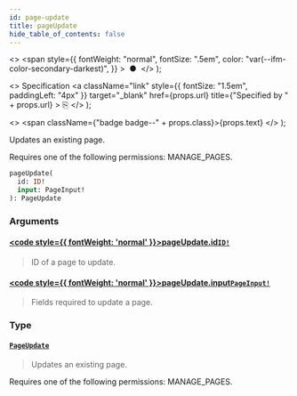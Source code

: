 ```yaml
---
id: page-update
title: pageUpdate
hide_table_of_contents: false
---
```


  <>
    <span
      style={{
        fontWeight: "normal",
        fontSize: ".5em",
        color: "var(--ifm-color-secondary-darkest)",
      }}
    >
      &nbsp;●&nbsp;
    </span>
  </>
);

  <>
    Specification
    <a
      className="link"
      style={{ fontSize: "1.5em", paddingLeft: "4px" }}
      target="\_blank"
      href={props.url}
      title={"Specified by " + props.url}
    >
      ⎘
    </a>
  </>
);

  <>
    <span className={"badge badge--" + props.class}>{props.text}</span>
  </>
);

Updates an existing page.

Requires one of the following permissions: MANAGE_PAGES.

```graphql
pageUpdate(
  id: ID!
  input: PageInput!
): PageUpdate
```

### Arguments

#### [<code style={{ fontWeight: 'normal' }}>pageUpdate.<b>id</b></code>](#)<Bullet />[`ID!`](../../../api-reference/miscellaneous/scalars/id) <Badge class="secondary" text="non-null"/> <Badge class="secondary" text="scalar"/> <Badge class="secondary" text="miscellaneous"/>

> ID of a page to update.

#### [<code style={{ fontWeight: 'normal' }}>pageUpdate.<b>input</b></code>](#)<Bullet />[`PageInput!`](../../../api-reference/pages/inputs/page-input) <Badge class="secondary" text="non-null"/> <Badge class="secondary" text="input"/> <Badge class="secondary" text="pages"/>

> Fields required to update a page.

### Type

#### [`PageUpdate`](../../../api-reference/pages/objects/page-update) <Badge class="secondary" text="object"/> <Badge class="secondary" text="pages"/>

> Updates an existing page.

Requires one of the following permissions: MANAGE_PAGES.

>
